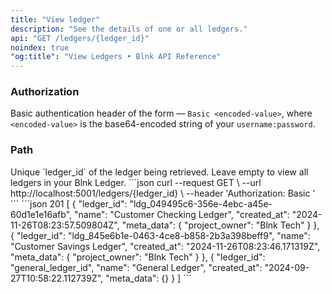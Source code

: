 ```yaml
---
title: "View ledger"
description: "See the details of one or all ledgers."
api: "GET /ledgers/{ledger_id}"
noindex: true
"og:title": "View Ledgers • Blnk API Reference"
---
```



### Authorization
Basic authentication header of the form — `Basic <encoded-value>`, where `<encoded-value>` is the base64-encoded string of your `username:password`.

### Path
<ParamField path="ledger_id" type="string">
  Unique `ledger_id` of the ledger being retrieved. Leave empty to view all ledgers in your Blnk Ledger.
</ParamField>

<RequestExample>
```json
curl --request GET \
  --url http://localhost:5001/ledgers/{ledger_id} \
  --header 'Authorization: Basic <encoded-value>'
```
</RequestExample>

<ResponseExample>
```json 201
[
    {
        "ledger_id": "ldg_049495c6-356e-4ebc-a45e-60d1e1e16afb",
        "name": "Customer Checking Ledger",
        "created_at": "2024-11-26T08:23:57.509804Z",
        "meta_data": {
            "project_owner": "Blnk Tech"
        }
    },
    {
        "ledger_id": "ldg_845e6b1e-0463-4ce8-b858-2b3a398beff9",
        "name": "Customer Savings Ledger",
        "created_at": "2024-11-26T08:23:46.171319Z",
        "meta_data": {
            "project_owner": "Blnk Tech"
        }
    },
    {
        "ledger_id": "general_ledger_id",
        "name": "General Ledger",
        "created_at": "2024-09-27T10:58:22.112739Z",
        "meta_data": {}
    }
]
```
</ResponseExample>

<NeedHelp />